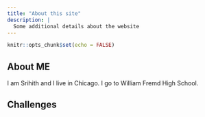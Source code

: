 ```yaml
---
title: "About this site"
description: |
  Some additional details about the website
---
```


```r
knitr::opts_chunk$set(echo = FALSE)
```
## About ME
I am Srihith and I live in Chicago. I go to William Fremd High School. 

## Challenges

